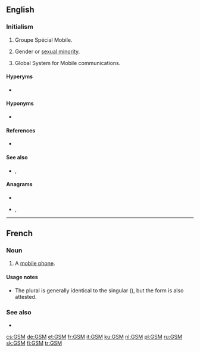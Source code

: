 {{also|gsm}}
==English==

===Initialism===
{{rfc-header|Initialism}}
{{head|en|initialism}}

# {{lb|en|electronics}} Groupe Spécial Mobile.
# {{lb|en|LGBT}} Gender or [[sexual minority]].
# {{lb|en|mobile|telecommunications}} Global System for Mobile communications.

====Hyperyms====
* {{sense|mobile|telecommunications}} {{l|en|2G}}

====Hyponyms====
* {{sense|mobile|telecommunications}} {{l|en|GSM-R}}

====References====
* {{pedia}}

====See also====
* {{sense|mobile|telecommunications}} {{l|en|GPRS}}, {{l|en|PCS}}

====Anagrams====
* {{l|en|gms}}
* {{l|en|MSG}}, {{l|en|msg}}

----

==French==

===Noun===
{{fr-noun|m|GSM}}

# {{lb|fr|Belgium}} A [[mobile phone]].

====Usage notes====
* The plural is generally identical to the singular ({{m|fr||GSM}}), but the form {{m|fr|GSMs}} is also attested.

===See also===
* {{l|fr|téléphone portable}}

[[cs:GSM]]
[[de:GSM]]
[[et:GSM]]
[[fr:GSM]]
[[it:GSM]]
[[ku:GSM]]
[[nl:GSM]]
[[pl:GSM]]
[[ru:GSM]]
[[sk:GSM]]
[[fi:GSM]]
[[tr:GSM]]